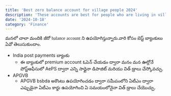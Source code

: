 ```yaml
---
title: 'Best zero balance account for village people 2024'
description: 'These accounts are best for people who are living in villages:1.IPPB,2.SBI'
date: '2024-10-18'
category: 'Finance'
---
```

<style>
@import url('https://fonts.googleapis.com/css2?family=Inter:ital,opsz,wght@0,14..32,100..900;1,14..32,100..900&family=Noto+Sans+Telugu:wght@100..900&display=swap');
p,h1,h2,h3{font-family:Noto Sans Telugu;}
</style>
మనలో చాలా మందికి జీరో balance account ని ఉపయోగిస్తున్నారు.వారి కోసం బెస్ట్ బ్యాంకులు ఏవో తెలుసుకుందాం.

* India post payments బ్యాంకు 
  - ఈ బ్యాంకులో premium account ఓపెన్   చేయడం ద్వారా మనం మన ఊర్లోనే  పోస్ట్ఆఫీసులో AePS ద్వారా ఎన్ని సార్లైనా డిపాజిట్ మరియు విత్ డ్రాలు చేస్కోవచ్చు.
* APGVB
  - APGVB bsbda అకౌంటు ఉపయోగించడం ద్వారా సమీపంలోని ఏటీఎం ద్వారా ఎప్పుడైనా ఏటీఎం కార్డు ఉపయోగించి ఏ సమయంలోనైనా విత్ డ్రాలు చేయొచ్చు.
